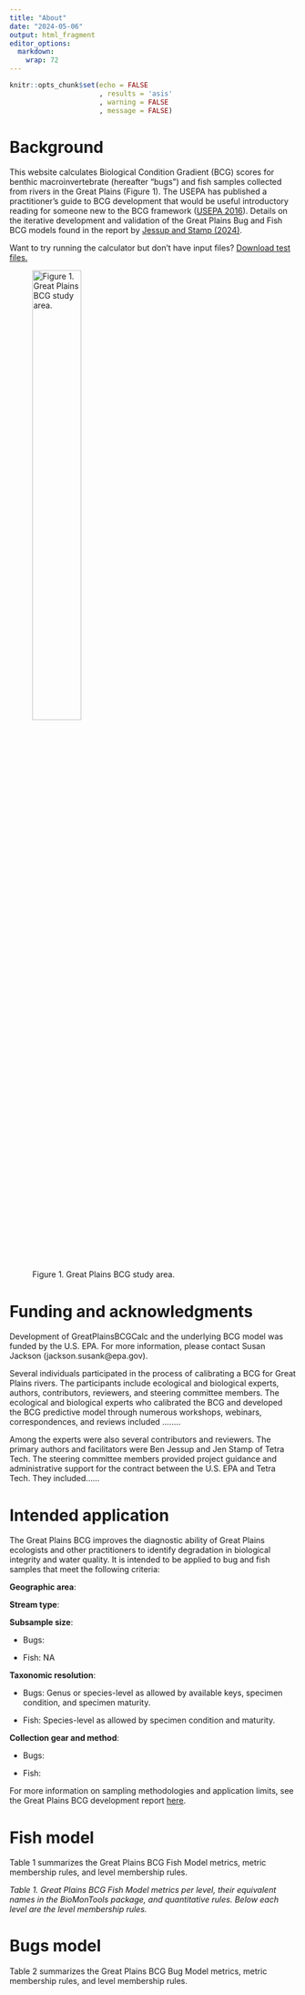 ```yaml
---
title: "About"
date: "2024-05-06"
output: html_fragment
editor_options: 
  markdown: 
    wrap: 72
---
```


```r
knitr::opts_chunk$set(echo = FALSE
                      , results = 'asis'
                      , warning = FALSE
                      , message = FALSE)
```

# Background

This website calculates Biological Condition Gradient (BCG) scores for
benthic macroinvertebrate (hereafter "bugs") and fish samples collected
from rivers in the Great Plains (Figure 1). The USEPA has published a
practitioner's guide to BCG development that would be useful
introductory reading for someone new to the BCG framework
(<a href="https://www.epa.gov/sites/default/files/2016-02/documents/bcg-practioners-guide-report.pdf" target="_blank">USEPA
2016</a>). Details on the iterative development and validation of the
Great Plains Bug and Fish BCG models found in the report by
<a href="https://raw.githubusercontent.com/Blocktt/ShinyAppDocuments/main/GreatPlainsBCGCalc/Reports/Placeholder.docx" target="_blank">Jessup
and Stamp (2024)</a>.

Want to try running the calculator but don't have input files?
<a href="https://github.com/Blocktt/ShinyAppDocuments/tree/main/GreatPlainsBCGCalc/Example_Files/" target="_blank">Download
test files.</a>

![Figure 1. Great Plains BCG study
area.](images/About_Fig1_StudyArea.jpg){width="45%"}

# Funding and acknowledgments

Development of GreatPlainsBCGCalc and the underlying BCG model was
funded by the U.S. EPA. For more information, please contact Susan
Jackson (jackson.susank\@epa.gov).

Several individuals participated in the process of calibrating a BCG for
Great Plains rivers. The participants include ecological and biological
experts, authors, contributors, reviewers, and steering committee
members. The ecological and biological experts who calibrated the BCG
and developed the BCG predictive model through numerous workshops,
webinars, correspondences, and reviews included ........

Among the experts were also several contributors and reviewers. The
primary authors and facilitators were Ben Jessup and Jen Stamp of Tetra
Tech. The steering committee members provided project guidance and
administrative support for the contract between the U.S. EPA and Tetra
Tech. They included......

# Intended application

The Great Plains BCG improves the diagnostic ability of Great Plains
ecologists and other practitioners to identify degradation in biological
integrity and water quality. It is intended to be applied to bug and
fish samples that meet the following criteria:

**Geographic area**:

**Stream type**:

**Subsample size**:

-   Bugs:

-   Fish: NA

**Taxonomic resolution**:

-   Bugs: Genus or species-level as allowed by available keys, specimen
    condition, and specimen maturity.

-   Fish: Species-level as allowed by specimen condition and maturity.

**Collection gear and method**:

-   Bugs:

-   Fish:

For more information on sampling methodologies and application limits,
see the Great Plains BCG development report
<a href="https://raw.githubusercontent.com/Blocktt/ShinyAppDocuments/main/GreatPlainsBCGCalc/Reports/Placeholder.docx" target="_blank">here</a>.

# Fish model

Table 1 summarizes the Great Plains BCG Fish Model metrics, metric
membership rules, and level membership rules.

*Table 1. Great Plains BCG Fish Model metrics per level, their
equivalent names in the BioMonTools package, and quantitative rules.
Below each level are the level membership rules.*

# Bugs model

Table 2 summarizes the Great Plains BCG Bug Model metrics, metric
membership rules, and level membership rules.
